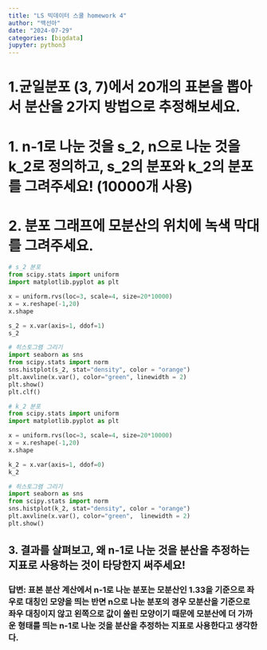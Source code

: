 ```yaml
---
title: "LS 빅데이터 스쿨 homework 4"
author: "백선아"
date: "2024-07-29"
categories: [bigdata]
jupyter: python3
---
```

# 1.균일분포 (3, 7)에서 20개의 표본을 뽑아서 분산을 2가지 방법으로 추정해보세요.
# 1. n-1로 나눈 것을 s_2, n으로 나눈 것을 k_2로 정의하고, s_2의 분포와 k_2의 분포를 그려주세요! (10000개 사용)
# 2. 분포 그래프에 모분산의 위치에 녹색 막대를 그려주세요.
```python
# s_2 분포
from scipy.stats import uniform
import matplotlib.pyplot as plt

x = uniform.rvs(loc=3, scale=4, size=20*10000)
x = x.reshape(-1,20)
x.shape

s_2 = x.var(axis=1, ddof=1)
s_2

# 히스토그램 그리기
import seaborn as sns
from scipy.stats import norm
sns.histplot(s_2, stat="density", color = "orange")
plt.axvline(x.var(), color="green", linewidth = 2)
plt.show()
plt.clf()
```
```python
# k_2 분포
from scipy.stats import uniform
import matplotlib.pyplot as plt

x = uniform.rvs(loc=3, scale=4, size=20*10000)
x = x.reshape(-1,20)
x.shape

k_2 = x.var(axis=1, ddof=0)
k_2

# 히스토그램 그리기
import seaborn as sns
from scipy.stats import norm
sns.histplot(k_2, stat="density", color = "orange")
plt.axvline(x.var(), color="green",  linewidth = 2)
plt.show()
```

## 3. 결과를 살펴보고, 왜 n-1로 나눈 것을 분산을 추정하는 지표로 사용하는 것이 타당한지 써주세요!

### 답변: 표본 분산 계산에서 n-1로 나눈 분포는 모분산인 1.33을 기준으로 좌우로 대칭인 모양을 띄는 반면 n으로 나눈 분포의 경우 모분산을 기준으로 좌우 대칭이지 않고 왼쪽으로 값이 쏠린 모양이기 때문에 모분산에 더 가까운 형태를 띄는 n-1로 나눈 것을 분산을 추정하는 지표로 사용한다고 생각한다.
